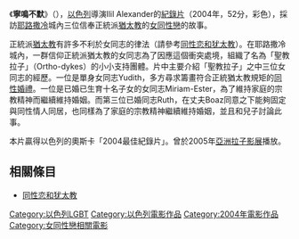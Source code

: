 {{Unreferenced|time=2021-06-22T23:35:25+00:00}}
《'''寧鳴不默'''》（{{lang-en|Keep Not Silent}}），[[以色列|以色列]]導演Ilil Alexander的[[紀錄片|紀錄片]]（2004年，52分，彩色），採訪[[耶路撒冷|耶路撒冷]]城內三位信奉正統派[[猶太教|猶太教]]的[[女同性戀|女同性戀]]的故事。

正統派[[猶太教|猶太教]]有許多不利於女同志的律法（請參考[[同性恋和犹太教|同性恋和犹太教]]）。在耶路撒冷城內，一群信仰正統派猶太教的女同志為了因應這個衝突處境，組織了名為「聖教拉子」（Ortho-dykes）的小小支持團體。片中主要介紹「聖教拉子」之中三位女同志的經歷。一位是單身女同志Yudith，多方尋求籌畫符合正統猶太教規矩的[[同性婚禮|同性婚禮]]。一位是已婚已生育十名子女的女同志Miriam-Ester，為了維持家庭的宗教精神而繼續維持婚姻。而第三位已婚同志Ruth，在丈夫Boaz同意之下能夠固定與同性情人同居，也同樣為了家庭的宗教精神繼續維持婚姻，並且和兒子討論此事。

本片贏得以色列的奧斯卡「2004最佳紀錄片」。曾於2005年[[亞洲拉子影展|亞洲拉子影展]]播放。

==相關條目==
*[[同性恋和犹太教|同性恋和犹太教]]

{{DEFAULTSORT:Keep Not Silent}}

[[Category:以色列LGBT|Category:以色列LGBT]]
[[Category:以色列電影作品|Category:以色列電影作品]]
[[Category:2004年電影作品|Category:2004年電影作品]]
[[Category:女同性戀相關電影|Category:女同性戀相關電影]]